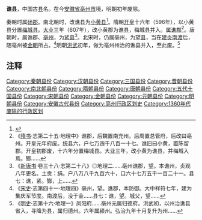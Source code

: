 '''谯县'''，中国古[[县|县]]名。在今[[安徽省|安徽省]][[亳州市|亳州市]]境，明朝初年废除。

秦朝时属[[碭郡|砀郡]]。南北朝时，改谯县为[[小黄县|小黄县]]<ref>{{Cite web |url=http://www.bozhou.gov.cn/content/channel/5293301bac4eef76e1ff0718/ |title=历史沿革 |accessdate=2018-08-25 |author= |date= |work= |publisher=亳州市人民政府网站 |language=Zh-hans |archive-url=https://web.archive.org/web/20180825143146/http://www.bozhou.gov.cn/content/channel/5293301bac4eef76e1ff0718/ |archive-date=2018-08-25 |dead-url=yes }}</ref>。隋朝[[开皇|开皇]]十六年（596年），以小黄县分置[[梅城县|梅城县]]。[[大业_(年号)|大业]]三年（607年），改小黄郡为谯县，梅城县并入。属[[谯郡|谯郡]]<ref>《[[隋书|隋书]]·志第二十五·地理中》谯郡，后魏置南充州。后周置总管府，后改曰亳州。开皇元年府废。统县六，户七万四千八百一十七。谯旧曰小黄，置陈留郡。开皇初郡废，十六年分置梅城县。大业三年，改小黄为谯县，并梅城入焉。酂……</ref>。唐朝时，属谯郡、[[亳州_(古代)|亳州]]，为[[紧县|紧县]]<ref>《[[新唐书|新唐书]]·卷三十八·志第二十八》◎地理二……亳州谯郡，望。本谯州，贞观八年更名。土贡：绢。户八万八千九百六十，口六十七万五千一百二十一。县七：谯，紧。酂，上……</ref>。北宋时，仍属亳州，为[[望县|望县]]，当在[[建炎南渡|建炎南渡]]后，随亳州被[[金朝|金朝]]所占。<ref>《[[宋史|宋史]]·志第四十一·地理四》亳州，望。谯郡，本防御。大中祥符七年，建为集庆军节度。南渡后，没于金……县七：谯，望。城父，望……</ref>明朝[[洪武|洪武]]初年，做为亳州州治的谯县并入，至此废。<ref>《[[明史|明史]]·志第十六·地理一》凤阳府……亳州元属归德府。洪武初，以州治谯县省入，寻降为县，属归德州。六年属颍州。弘治九年十月复升为州……</ref>

== 注释 ==
{{Reflist}}

{{安徽行政区划小作品}}
[[Category:秦朝县份|Category:秦朝县份]]
[[Category:汉朝县份|Category:汉朝县份]]
[[Category:三国县份|Category:三国县份]]
[[Category:晋朝县份|Category:晋朝县份]]
[[Category:南北朝县份|Category:南北朝县份]]
[[Category:隋朝县份|Category:隋朝县份]]
[[Category:唐朝县份|Category:唐朝县份]]
[[Category:五代十国县份|Category:五代十国县份]]
[[Category:宋朝县份|Category:宋朝县份]]
[[Category:金朝县份|Category:金朝县份]]
[[Category:元朝县份|Category:元朝县份]]
[[Category:明朝县份|Category:明朝县份]]
[[Category:安徽古代县份|Category:安徽古代县份]]
[[Category:亳州行政区划史|Category:亳州行政区划史]]
[[Category:1360年代废除的行政区划|Category:1360年代废除的行政区划]]
